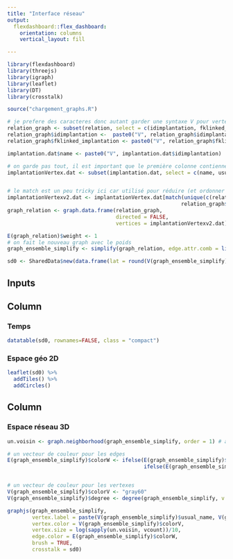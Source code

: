 ```yaml
---
title: "Interface réseau"
output: 
  flexdashboard::flex_dashboard:
    orientation: columns
    vertical_layout: fill

---
```


```r
library(flexdashboard)
library(threejs)
library(igraph)
library(leaflet)
library(DT)
library(crosstalk)

source("chargement_graphs.R")

# je prefere des caracteres donc autant garder une syntaxe V pour vertex
relation_graph <- subset(relation, select = c(idimplantation, fklinked_implantation, modaNiv1))
relation_graph$idimplantation <-  paste0("V", relation_graph$idimplantation)
relation_graph$fklinked_implantation <- paste0("V", relation_graph$fklinked_implantation)

implantation.dat$name <- paste0("V", implantation.dat$idimplantation)

# on garde pas tout, il est important que le première colonne contienne les noms de vertex cf help(grap.data.frame)
implantationVertex.dat <- subset(implantation.dat, select = c(name, usual_name, date_startC_Fact ,  date_stopC_Fact ,  DureeSFact, lat, lng) )


# le match est un peu tricky ici car utilisé pour réduire (et ordonner ce qui ne change rien) au vertex ayant des relations
implantationVertexv2.dat <- implantationVertex.dat[match(unique(c(relation_graph$idimplantation, 
                                                        relation_graph$fklinked_implantation)), implantationVertex.dat$name),]
graph_relation <- graph.data.frame(relation_graph, 
                                   directed = FALSE, 
                                   vertices = implantationVertexv2.dat) # c'est ici qu' on indique les attributs des vertex, il faut que la première colonne corresponde à celle des vertexes cf help(graph.data.frame) details 3 paragraphs

E(graph_relation)$weight <- 1
# on fait le nouveau graph avec le poids 
graph_ensemble_simplify <- simplify(graph_relation, edge.attr.comb = list(weight="sum", modaNiv1 = "first")) 

sd0 <- SharedData$new(data.frame(lat = round(V(graph_ensemble_simplify)$lat, 5), lng = round(V(graph_ensemble_simplify)$lng, 5), Id = V(graph_ensemble_simplify)$name, Name = V(graph_ensemble_simplify)$usual_name))

```


Inputs {data-width=200, .sidebar}
-------------------------------------

Column {data-width=400}
-----------------------------------------------------------------------


### Temps

```r
datatable(sd0, rownames=FALSE, class = "compact")
```


### Espace géo 2D

```r
leaflet(sd0) %>% 
  addTiles() %>%
  addCircles()
```

Column {data-width=400}
-----------------------------------------------------------------------

### Espace réseau 3D

```r

un.voisin <- graph.neighborhood(graph_ensemble_simplify, order = 1) # attention la fonction evolue vers ego_size

# un vecteur de couleur pour les edges
E(graph_ensemble_simplify)$colorW <- ifelse(E(graph_ensemble_simplify)$modaNiv1 == "hiérarchique descendante", "forestgreen",
                                            ifelse(E(graph_ensemble_simplify)$modaNiv1 ==  "hiérarchique desc. Ecole", "yellow", "red"))


# un vecteur de couleur pour les vertexes
V(graph_ensemble_simplify)$colorV <- "gray60"
V(graph_ensemble_simplify)$degree <- degree(graph_ensemble_simplify, v = V(graph_ensemble_simplify))

graphjs(graph_ensemble_simplify, 
        vertex.label = paste(V(graph_ensemble_simplify)$usual_name, V(graph_ensemble_simplify)$name),
        vertex.color = V(graph_ensemble_simplify)$colorV,
        vertex.size = log(sapply(un.voisin, vcount))/10,
        edge.color = E(graph_ensemble_simplify)$colorW, 
        brush = TRUE,
        crosstalk = sd0)
```

